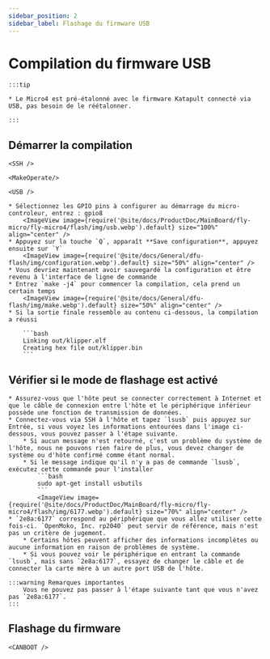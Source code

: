 ```yaml
---
sidebar_position: 2
sidebar_label: Flashage du firmware USB
---
```




# Compilation du firmware USB

    :::tip

    * Le Micro4 est pré-étalonné avec le firmware Katapult connecté via USB, pas besoin de le réétalonner.

    :::

## Démarrer la compilation

    <SSH />

    <MakeOperate/>

    <USB />

    * Sélectionnez les GPIO pins à configurer au démarrage du micro-controleur, entrez : gpio8
        <ImageView image={require('@site/docs/ProductDoc/MainBoard/fly-micro/fly-micro4/flash/img/usb.webp').default} size="100%" align="center" />
    * Appuyez sur la touche `Q`, apparaît **Save configuration**, appuyez ensuite sur `Y`
        <ImageView image={require('@site/docs/General/dfu-flash/img/configuration.webp').default} size="50%" align="center" />
    * Vous devriez maintenant avoir sauvegardé la configuration et être revenu à l'interface de ligne de commande
    * Entrez `make -j4` pour commencer la compilation, cela prend un certain temps
        <ImageView image={require('@site/docs/General/dfu-flash/img/make.webp').default} size="50%" align="center" />
    * Si la sortie finale ressemble au contenu ci-dessous, la compilation a réussi

        ```bash
        Linking out/klipper.elf
        Creating hex file out/klipper.bin
        ```

## Vérifier si le mode de flashage est activé
    * Assurez-vous que l'hôte peut se connecter correctement à Internet et que le câble de connexion entre l'hôte et le périphérique inférieur possède une fonction de transmission de données.
    * Connectez-vous via SSH à l'hôte et tapez `lsusb` puis appuyez sur Entrée, si vous voyez les informations entourées dans l'image ci-dessous, vous pouvez passer à l'étape suivante.
        * Si aucun message n'est retourné, c'est un problème du système de l'hôte, nous ne pouvons rien faire de plus, vous devez changer de système ou d'hôte confirmé comme étant normal.
        * Si le message indique qu'il n'y a pas de commande `lsusb`, exécutez cette commande pour l'installer
            ```bash
            sudo apt-get install usbutils
            ```
            <ImageView image={require('@site/docs/ProductDoc/MainBoard/fly-micro/fly-micro4/flash/img/6177.webp').default} size="70%" align="center" /> 
    * `2e8a:6177` correspond au périphérique que vous allez utiliser cette fois-ci. `OpenMoko, Inc. rp2040` peut servir de référence, mais n'est pas un critère de jugement.
        * Certains hôtes peuvent afficher des informations incomplètes ou aucune information en raison de problèmes de système.
        * Si vous pouvez voir le périphérique en entrant la commande `lsusb`, mais sans `2e8a:6177`, essayez de changer le câble et de connecter la carte mère à un autre port USB de l'hôte.

    :::warning Remarques importantes
        Vous ne pouvez pas passer à l'étape suivante tant que vous n'avez pas `2e8a:6177`.
    :::

## Flashage du firmware
    
    <CANBOOT />